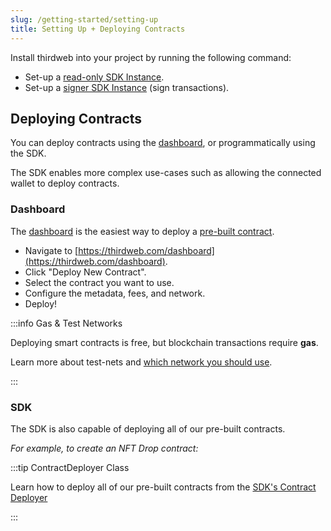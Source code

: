 ```yaml
---
slug: /getting-started/setting-up
title: Setting Up + Deploying Contracts
---
```



Install thirdweb into your project by running the following command:

<InstallingThirdwebCodeTabs />

- Set-up a [read-only SDK Instance](/getting-started/reading-data-from-smart-contracts).
- Set-up a [signer SDK Instance](/getting-started/writing-data-to-smart-contracts) (sign transactions).

## Deploying Contracts

You can deploy contracts using the [dashboard](https://thirdweb.com/dashboard), or programmatically using the SDK.

The SDK enables more complex use-cases such as allowing the connected wallet to deploy contracts.

### Dashboard

The [dashboard](https://thirdweb.com/dashboard) is the easiest way to deploy a [pre-built contract](/pre-built-contracts).

- Navigate to [https://thirdweb.com/dashboard](https://thirdweb.com/dashboard).
- Click "Deploy New Contract".
- Select the contract you want to use.
- Configure the metadata, fees, and network.
- Deploy!

:::info Gas & Test Networks

Deploying smart contracts is free, but blockchain transactions require **gas**.

Learn more about test-nets and [which network you should use](/guides/which-network-should-you-use).

:::

### SDK

The SDK is also capable of deploying all of our pre-built contracts.

_For example, to create an NFT Drop contract:_

<DeployingContractsCodeTabs />

:::tip ContractDeployer Class

Learn how to deploy all of our pre-built contracts from the [SDK's Contract Deployer](/typescript/sdk.contractdeployer)

:::
